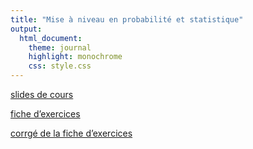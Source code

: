 ```yaml
---
title: "Mise à niveau en probabilité et statistique"
output:
  html_document:
    theme: journal
    highlight: monochrome
    css: style.css
---
```


[slides de cours](http://masedki.github.io/enseignements/pdfs/MANprobastat.pdf)

[fiche d'exercices](http://masedki.github.io/enseignements/pdfs/fiche.pdf)

[corrgé de la fiche d'exercices](http://masedki.github.io/enseignements/pdfs/corrige.pdf)



 
